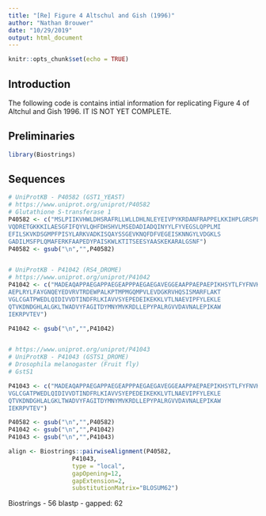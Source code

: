 ```yaml
---
title: "[Re] Figure 4 Altschul and Gish (1996)"
author: "Nathan Brouwer"
date: "10/29/2019"
output: html_document
---
```


```r
knitr::opts_chunk$set(echo = TRUE)
```

## Introduction

The following code is contains intial information for replicating Figure 4 of Altchul and Gish 1996.  IT IS NOT YET COMPLETE.


## Preliminaries

```r
library(Biostrings)
```

## Sequences

```r
# UniProtKB - P40582 (GST1_YEAST)
# https://www.uniprot.org/uniprot/P40582
# Glutathione S-transferase 1
P40582 <- c("MSLPIIKVHWLDHSRAFRLLWLLDHLNLEYEIVPYKRDANFRAPPELKKIHPLGRSPLLE
VQDRETGKKKILAESGFIFQYVLQHFDHSHVLMSEDADIADQINYYLFYVEGSLQPPLMI
EFILSKVKDSGMPFPISYLARKVADKISQAYSSGEVKNQFDFVEGEISKNNGYLVDGKLS
GADILMSFPLQMAFERKFAAPEDYPAISKWLKTITSEESYAASKEKARALGSNF")
P40582 <- gsub("\n","",P40582)


# UniProtKB - P41042 (RS4_DROME)
# https://www.uniprot.org/uniprot/P41042
P41042 <- c("MADEAQAPPAEGAPPAEGEAPPPAEGAEGAVEGGEAAPPAEPAEPIKHSYTLFYFNVKAL
AEPLRYLFAYGNQEYEDVRVTRDEWPALKPTMPMGQMPVLEVDGKRVHQSISMARFLAKT
VGLCGATPWEDLQIDIVVDTINDFRLKIAVVSYEPEDEIKEKKLVTLNAEVIPFYLEKLE
QTVKDNDGHLALGKLTWADVYFAGITDYMNYMVKRDLLEPYPALRGVVDAVNALEPIKAW
IEKRPVTEV")

P41042 <- gsub("\n","",P41042)


# https://www.uniprot.org/uniprot/P41043
# UniProtKB - P41043 (GSTS1_DROME)
# Drosophila melanogaster (Fruit fly)
# GstS1

P41043 <- c("MADEAQAPPAEGAPPAEGEAPPPAEGAEGAVEGGEAAPPAEPAEPIKHSYTLFYFNVKALAEPLRYLFAYGNQEYEDVRVTRDEWPALKPTMPMGQMPVLEVDGKRVHQSISMARFLAKT
VGLCGATPWEDLQIDIVVDTINDFRLKIAVVSYEPEDEIKEKKLVTLNAEVIPFYLEKLE
QTVKDNDGHLALGKLTWADVYFAGITDYMNYMVKRDLLEPYPALRGVVDAVNALEPIKAW
IEKRPVTEV")
```


```r
P40582 <- gsub("\n","",P40582)
P41042 <- gsub("\n","",P41042)
P41043 <- gsub("\n","",P41043)


```






```r
align <- Biostrings::pairwiseAlignment(P40582,
                  P41043,
                  type = "local",
                  gapOpening=12, 
                  gapExtension=2,
                  substitutionMatrix="BLOSUM62")
```


Biostrings - 56
blastp - gapped: 62
